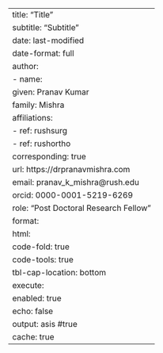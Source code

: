 ---
title: "Title"
subtitle: "Subtitle"
date: last-modified
date-format: full
author:
  - name:
      given: Pranav Kumar
      family: Mishra
    affiliations:
      - ref: rushsurg
      - ref: rushortho
    corresponding: true
    url: https://drpranavmishra.com
    email: pranav_k_mishra@rush.edu
    orcid: 0000-0001-5219-6269
    role: "Post Doctoral Research Fellow"
format:
  html:
    code-fold: true
    code-tools: true
    tbl-cap-location: bottom
execute: 
  enabled: true
  echo: false
  output: asis #true
  cache: true
---